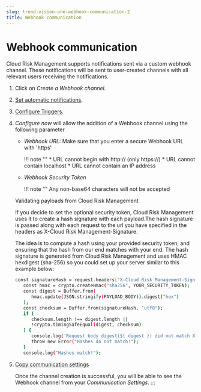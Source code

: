 ```yaml
---
slug: trend-vision-one-webhook-communication-2
title: Webhook communication
---
```

# Webhook communication

Cloud Risk Management supports notifications sent via a custom webhook channel. These notifications will be sent to user-created channels with all relevant users receiving the notifications.

1.  Click on *Create a Webhook channel.*

2.  [Set automatic notifications](toggle-automatic-notifications.mdx).

3.  [Configure Triggers](communication-triggers.mdx).

4.  *Configure now* will allow the addition of a Webhook channel using the following parameter

    - *Webhook* *URL:* Make sure that you enter a secure Webhook URL with 'https'

      !!! note "" \* URL cannot begin with http:// (only https://) \* URL cannot contain localhost \* URL cannot contain an IP address

    - *Webhook Security Token*

      !!! note "" Any non-base64 characters will not be accepted

    Validating payloads from Cloud Risk Management

    If you decide to set the optional security token, Cloud Risk Management uses it to create a hash signature with each payload.The hash signature is passed along with each request to the url you have specified in the headers as X-Cloud Risk Management-Signature.

    The idea is to compute a hash using your provided security token, and ensuring that the hash from our end matches with your end. The hash signature is generated from Cloud Risk Management and uses HMAC hexdigest (sha-256) so you could set up your server similar to this example below:

    ```bash
    const signatureHash = request.headers["X-Cloud Risk Management-Signature"];
       const hmac = crypto.createHmac("sha256", YOUR_SECURITY_TOKEN);
       const digest = Buffer.from(
          hmac.update(JSON.stringify(PAYLOAD_BODY)).digest("hex")
       );
       const checksum = Buffer.from(signatureHash, "utf8");
       if (
          checksum.length !== digest.length ||
          !crypto.timingSafeEqual(digest, checksum)
       ) {
          console.log('Request body digest(${ digest }) did not match X - Cloud Risk Management - Signature(${ checksum })');
          throw new Error("Hashes do not match!");
       }
       console.log("Hashes match!");
    ```

5.  [Copy communication settings](copy-communication-settings.mdx)

    Once the channel creation is successful, you will be able to see the Webhook channel from your *Communication Settings*.
:::
